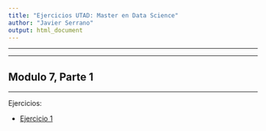 ```yaml
---
title: "Ejercicios UTAD: Master en Data Science"
author: "Javier Serrano"
output: html_document
---
```


***
***

## Modulo 7, Parte 1

---
Ejercicios:

* [Ejercicio 1](http://xavi783.github.io/u-tad-modulo7_1/html/ejercicio1.html)
